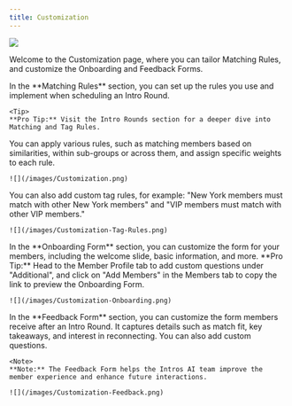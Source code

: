 ```yaml
---
title: Customization
---
```


![](/images/Customization.png)

Welcome to the Customization page, where you can tailor Matching Rules, and customize the Onboarding and Feedback Forms.

<Tabs>
  <Tab title="Matching Rules">
  In the **Matching Rules** section, you can set up the rules you use and implement when scheduling an Intro Round.

    <Tip>
    **Pro Tip:** Visit the Intro Rounds section for a deeper dive into Matching and Tag Rules.
</Tip>
  
  You can apply various rules, such as matching members based on similarities, within sub-groups or across them, and assign specific weights to each rule.

    ![](/images/Customization.png)

 You can also add custom tag rules, for example: "New York members must match with other New York members" and "VIP members must match with other VIP members."

    ![](/images/Customization-Tag-Rules.png)
   
  </Tab>
  <Tab title="Onboarding Form">
  In the **Onboarding Form** section, you can customize the form for your members, including the welcome slide, basic information, and more.

   <Tip>
 **Pro Tip:** Head to the Member Profile tab to add custom questions under "Additional", and click on "Add Members" in the Members tab to copy the link to preview the Onboarding Form. 
</Tip>
  

    ![](/images/Customization-Onboarding.png)
  </Tab>
  <Tab title="Feedback Form">
    In the **Feedback Form** section, you can customize the form members receive after an Intro Round. It captures details such as match fit, key takeaways, and interest in reconnecting. You can also add custom questions.

    <Note>
    **Note:** The Feedback Form helps the Intros AI team improve the member experience and enhance future interactions.
  </Note>

    ![](/images/Customization-Feedback.png)

    
  </Tab>
</Tabs>
